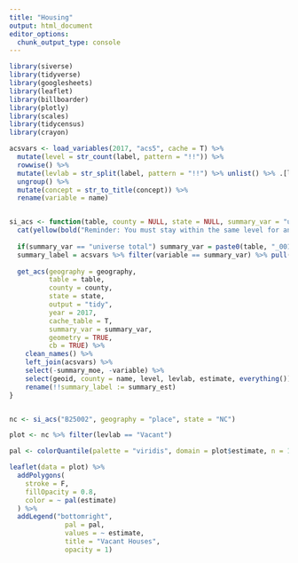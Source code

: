 ```yaml
---
title: "Housing"
output: html_document
editor_options: 
  chunk_output_type: console
---
```


```r

library(siverse)
library(tidyverse)
library(googlesheets)
library(leaflet)
library(billboarder)
library(plotly)
library(scales)
library(tidycensus)
library(crayon)

```


```r

acsvars <- load_variables(2017, "acs5", cache = T) %>%
  mutate(level = str_count(label, pattern = "!!")) %>%
  rowwise() %>%
  mutate(levlab = str_split(label, pattern = "!!") %>% unlist() %>% .[level + 1]) %>%
  ungroup() %>%
  mutate(concept = str_to_title(concept)) %>%
  rename(variable = name)


si_acs <- function(table, county = NULL, state = NULL, summary_var = "universe total", geography = NULL) {
  cat(yellow(bold("Reminder: You must stay within the same level for any summary to be valid!\n")))
 
  if(summary_var == "universe total") summary_var = paste0(table, "_001")
  summary_label = acsvars %>% filter(variable == summary_var) %>% pull(levlab)
 
  get_acs(geography = geography,
          table = table,
          county = county,
          state = state,
          output = "tidy",
          year = 2017,
          cache_table = T,
          summary_var = summary_var, 
          geometry = TRUE, 
          cb = TRUE) %>%
    clean_names() %>%
    left_join(acsvars) %>%
    select(-summary_moe, -variable) %>%
    select(geoid, county = name, level, levlab, estimate, everything()) %>%
    rename(!!summary_label := summary_est)
}


nc <- si_acs("B25002", geography = "place", state = "NC")

plot <- nc %>% filter(levlab == "Vacant")

pal <- colorQuantile(palette = "viridis", domain = plot$estimate, n = 10)

leaflet(data = plot) %>%
  addPolygons(
    stroke = F, 
    fillOpacity = 0.8,
    color = ~ pal(estimate)
  ) %>% 
  addLegend("bottomright", 
              pal = pal, 
              values = ~ estimate,
              title = "Vacant Houses",
              opacity = 1)
  


```


